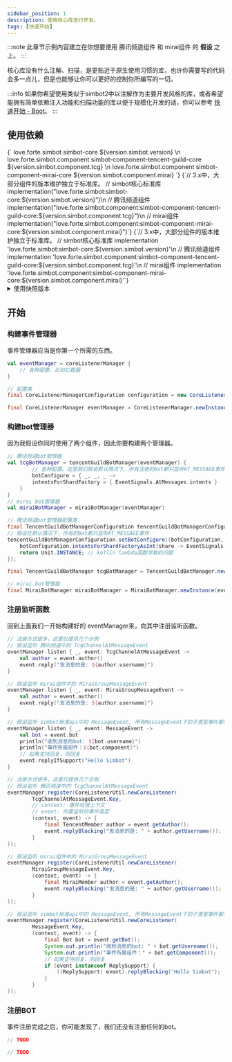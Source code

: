 ```yaml
---
sidebar_position: 1
description: 使用核心库进行开发。
tags: [快速开始]
---
```



:::note
此章节示例内容建立在你想要使用 腾讯频道组件 和 mirai组件 的 **假设** 之上。
:::

核心库没有什么注解、扫描，是更贴近于原生使用习惯的库，也许你需要写的代码会多一点儿，但是也能够让你可以更好的控制你所编写的一切。


:::info
如果你希望使用类似于simbot2中以注解作为主要开发风格的库，或者希望能拥有简单依赖注入功能和扫描功能的库以便于规模化开发的话，你可以参考 [快速开始 - Boot](Boot.mdx)。
:::

## 使用依赖



<Tabs groupId="use-dependency">
<TabItem value="Maven" label="Maven" default>
<CodeBlock language="xml">
{`<!-- simbot核心标准库 -->
<dependency>
    <groupId>love.forte.simbot</groupId>
    <artifactId>simbot-core</artifactId>
    <version>${version.simbot.version}</version>
</dependency>\n
<!-- 腾讯频道组件 -->
<dependency>
    <groupId>love.forte.simbot.component</groupId>
    <artifactId>simbot-component-tencent-guild-core</artifactId>
    <version>${version.simbot.component.tcg}</version>
</dependency>\n
<!-- mirai组件 -->
<dependency>
    <groupId>love.forte.simbot.component</groupId>
    <artifactId>simbot-component-mirai-core</artifactId>
    <version>${version.simbot.component.mirai}</version>
</dependency>`}
</CodeBlock>
</TabItem>

<TabItem value="Gradle Kotlin DSL" label="Gradle Kotlin DSL">
<CodeBlock language="kotlin">
    {`// 3.x中，大部分组件的版本维护独立于标准库。
// simbot核心标准库
implementation("love.forte.simbot:simbot-core:${version.simbot.version}")\n
// 腾讯频道组件
implementation("love.forte.simbot.component:simbot-component-tencent-guild-core:${version.simbot.component.tcg}")\n
// mirai组件
implementation("love.forte.simbot.component:simbot-component-mirai-core:${version.simbot.component.mirai}")`}
</CodeBlock>
</TabItem>

<TabItem value="Gradle Groovy" label="Gradle Groovy">
<CodeBlock language="groovy">
{`// 3.x中，大部分组件的版本维护独立于标准库。
// simbot核心标准库
implementation 'love.forte.simbot:simbot-core:${version.simbot.version}'\n
// 腾讯频道组件
implementation 'love.forte.simbot.component:simbot-component-tencent-guild-core:${version.simbot.component.tcg}'\n
// mirai组件
implementation 'love.forte.simbot.component:simbot-component-mirai-core:${version.simbot.component.mirai}'`}
</CodeBlock>
</TabItem>
</Tabs>


<details>
<summary>使用快照版本</summary>

:::note
除了使用release版本，你也可以使用快照版本。simbot 的快照版本可以前往 <a href="https://oss.sonatype.org/content/repositories/snapshots/love/forte/simbot/simbot-api/">https://oss.sonatype.org/content/repositories/snapshots/love/forte/simbot/simbot-api/</a> 查询。
:::

<Tabs groupId="use-dependency">
<TabItem value="Maven" label="Maven" default>
<CodeBlock language="xml">
{`<!-- 记得配置快照仓库 -->\n
<!-- simbot核心标准库 -->
<dependency>
    <groupId>love.forte.simbot</groupId>
    <artifactId>simbot-core</artifactId>
    <version>${version.simbot.snapshotVersion}</version>
</dependency>\n
<!-- 腾讯频道组件 -->
<dependency>
    <groupId>love.forte.simbot.component</groupId>
    <artifactId>simbot-component-tencent-guild-core</artifactId>
    <version>${version.simbot.component.tcgSnap}</version>
</dependency>\n
<!-- mirai组件 -->
<dependency>
    <groupId>love.forte.simbot.component</groupId>
    <artifactId>simbot-component-mirai-core</artifactId>
    <version>${version.simbot.component.miraiSnap}</version>
</dependency>`}
</CodeBlock>
</TabItem>

<TabItem value="Gradle Kotlin DSL" label="Gradle Kotlin DSL">
<CodeBlock language="kotlin">
{`//配置仓库，包括其中的快照仓库
repositories {
    mavenCentral()
    // mavenLocal()
    maven {
        url = uri("https://oss.sonatype.org/content/repositories/snapshots/")
        mavenContent {
            snapshotsOnly()
        }
    }
}
// 3.x中，大部分组件的版本维护独立于标准库。
// simbot核心标准库
implementation("love.forte.simbot:simbot-core:${version.simbot.snapshotVersion}")\n
// 腾讯频道组件
implementation("love.forte.simbot.component:simbot-component-tencent-guild-core:${version.simbot.component.tcgSnap}")\n
// mirai组件
implementation("love.forte.simbot.component:simbot-component-mirai-core:${version.simbot.component.miraiSnap}")`}
</CodeBlock>
</TabItem>

<TabItem value="Gradle Groovy" label="Gradle Groovy">
<CodeBlock language="groovy">
{`//记得配置快照仓库\n
// 3.x中，大部分组件的版本维护独立于标准库。
// simbot核心标准库
implementation 'love.forte.simbot:simbot-core:${version.simbot.snapshotVersion}'\n
// 腾讯频道组件
implementation 'love.forte.simbot.component:simbot-component-tencent-guild-core:${version.simbot.component.tcgSnap}'\n
// mirai组件
implementation 'love.forte.simbot.component:simbot-component-mirai-core:${version.simbot.component.miraiSnap}'`}
</CodeBlock>
</TabItem>
</Tabs>

</details>





## 开始
### 构建事件管理器

事件管理器应当是你第一个所需的东西。

<Tabs groupId="code">
<TabItem value="Kotlin" default>

```kotlin
val eventManager = coreListenerManager {
    // 各种配置，比如拦截器
}
```

</TabItem>
<TabItem value="Java">

```java
// 配置类
final CoreListenerManagerConfiguration configuration = new CoreListenerManagerConfiguration();

final CoreListenerManager eventManager = CoreListenerManager.newInstance(configuration);
```

</TabItem>
</Tabs>

### 构建bot管理器
因为我假设你同时使用了两个组件，因此你要构建两个管理器。

<Tabs groupId="code">
<TabItem value="Kotlin" default>

```kotlin
// 腾讯频道bot管理器
val tcgBotManager = tencentGuildBotManager(eventManager) {
        // 各种配置。这里我们假设默认情况下，所有注册的bot都只监听AT_MESSAGE事件
        botConfigure = { _, _, _ ->
        intentsForShardFactory = { EventSignals.AtMessages.intents }
    }
}
// mirai bot管理器
val miraiBotManager = miraiBotManager(eventManager)
```

</TabItem>
<TabItem value="Java">

```java
// 腾讯频道bot管理器配置类
final TencentGuildBotManagerConfiguration tencentGuildBotManagerConfiguration = new TencentGuildBotManagerConfiguration(eventManager);
// 假设在默认情况下，所有的bot都只监听AT_MESSAGE事件
tencentGuildBotManagerConfiguration.setBotConfigure((botConfiguration, appId, appKey, token) -> {
    botConfiguration.intentsForShardFactoryAsInt(share -> EventSignals.AtMessages.getIntentsValue());
    return Unit.INSTANCE; // kotlin lambda函数导致的问题
});

final TencentGuildBotManager tcgBotManager = TencentGuildBotManager.newInstance(tencentGuildBotManagerConfiguration);

// mirai bot管理器
final MiraiBotManager miraiBotManager = MiraiBotManager.newInstance(eventManager);
```

</TabItem>
</Tabs>


### 注册监听函数
回到上面我们一开始构建好的 eventManager来，向其中注册监听函数。

<Tabs groupId="code">
    <TabItem value="Kotlin" default>

```kotlin
// 注册方式很多，这里仅提供几个示例
// 假设监听 腾讯频道中的 TcgChannelAtMessageEvent
eventManager.listen { _, event: TcgChannelAtMessageEvent ->
    val author = event.author()
    event.reply("发消息的是: ${author.username}")
}

// 假设监听 mirai组件中的 MiraiGroupMessageEvent
eventManager.listen { _, event: MiraiGroupMessageEvent ->
    val author = event.author()
    event.reply("发消息的是: ${author.username}")
}

// 假设监听 simbot标准api中的 MessageEvent, 所有MessageEvent下的子类型事件都会被触发
eventManager.listen { _, event: MessageEvent ->
    val bot = event.bot
    println("收到消息的bot: ${bot.username}")
    println("事件所属组件：${bot.component}")
    // 如果支持回复，则回复
    event.replyIfSupport("Hello Simbot")
}
```

</TabItem>
<TabItem value="Java">

```java
// 注册方式很多，这里仅提供几个示例
// 假设监听 腾讯频道中的 TcgChannelAtMessageEvent
eventManager.register(CoreListenerUtil.newCoreListener(
        TcgChannelAtMessageEvent.Key,
        // context: 事件处理上下文
        // event: 你要监听的事件类型
        (context, event) -> {
            final TencentMember author = event.getAuthor();
            event.replyBlocking("发消息的是: " + author.getUsername());
        }
));

// 假设监听 mirai组件中的 MiraiGroupMessageEvent
eventManager.register(CoreListenerUtil.newCoreListener(
        MiraiGroupMessageEvent.Key,
        (context, event) -> {
            final MiraiMember author = event.getAuthor();
            event.replyBlocking("发消息的是: " + author.getUsername());
        }
));

// 假设监听 simbot标准api中的 MessageEvent, 所有MessageEvent下的子类型事件都会被触发
eventManager.register(CoreListenerUtil.newCoreListener(
        MessageEvent.Key,
        (context, event) -> {
            final Bot bot = event.getBot();
            System.out.println("收到消息的bot: " + bot.getUsername());
            System.out.println("事件所属组件：" + bot.getComponent());
            // 如果支持回复，则回复
            if (event instanceof ReplySupport) {
                ((ReplySupport) event).replyBlocking("Hello Simbot");
            }
        }
));
```

</TabItem>
</Tabs>

### 注册BOT
事件注册完成之后，你可能发现了，我们还没有注册任何的bot。

<Tabs groupId="code">
    <TabItem value="Kotlin" label="Kotlin" default>

```kotlin
// TODO
```

</TabItem>
<TabItem value="Java" label="Java">

```java
// TODO
```

</TabItem>
</Tabs>




